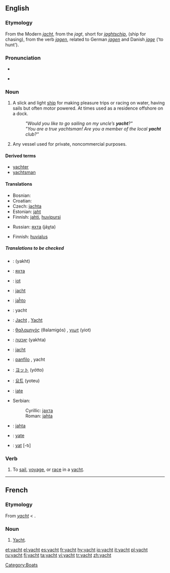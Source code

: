 ==English==

{{wikipedia}}
===Etymology===
From the Modern {{D.}} ''[[jacht]]'', from the {{OD.}} ''jagt'', short for ''[[jaghtschip]]'', (ship for chasing), from the verb ''[[jagen]]'', related to German ''[[jagen]]'' and Danish ''[[jage]]'' ('to hunt').

===Pronunciation===
*{{IPA|/yɒt/}}
*{{audio|en-us-yacht.ogg|Audio (US)}}
*:{{rhymes|ɒt}}

===Noun===
{{en-noun}}

# A slick and light [[ship]] for making pleasure trips or racing on water, having sails but often motor powered. At times used as a residence offshore on a dock.
#:'' "Would you like to go sailing on my uncle’s '''yacht'''?" ''
#:'' "You are a true yachtsman! Are you a member of the local '''yacht''' club?" ''
# Any vessel used for private, noncommercial purposes.

====Derived terms====
*[[yachter]]
*[[yachtsman]]

====Translations====
{{trans-top|slick and light ship}}
*Bosnian: {{t|bs|jahta|f}}
*Croatian: {{t|hr|jahta|f}}
*Czech: [[jachta]] {{f}}
*Estonian: [[jaht]]
*Finnish: [[jahti]], [[huvipursi]]
{{trans-mid}}
*Russian: [[яхта]] (jáχta) {{f}}
{{trans-bottom}}

{{trans-top|any private noncommercial vessel}}
*Finnish: [[huvialus]]
{{trans-mid}}
{{trans-bottom}}

=====Translations to be checked=====
{{checktrans}}
<!--added {{ttbc}}s here.-->
{{trans-top|to be checked}}
*{{ttbc|Arabic}}: {{ARchar|[[يخت]]}} (yakht)
*{{ttbc|Bulgarian}}: [[яхта]] {{f}}
*{{ttbc|Catalan}}: [[iot]] {{m}}
*{{ttbc|Dutch}}: [[jacht]] {{n}}
*{{ttbc|Esperanto}}: [[jaĥto]]
*{{ttbc|French}}: yacht {{m}}
*{{ttbc|German}}: [[Jacht]] {{f}}, [[Yacht]] {{f}}
*{{ttbc|Greek}}: [[θαλαμηγός]] (θalamigós) {{f}}, [[γιωτ]] (yiot) {{n}}
*{{ttbc|Hebrew}}: [[יאכטה]] (yakhta) {{f}}
*{{ttbc|Hungarian}}: [[jacht]]
*{{ttbc|Italian}}: [[panfilo]] {{m}}, yacht {{m}}
{{trans-mid}}
*{{ttbc|Japanese}}: [[ヨット]] (yótto)
*{{ttbc|Korean}}: [[요트]] (yoteu)
*{{ttbc|Portuguese}}: [[iate]] {{m}}
*Serbian:
*:Cyrillic: [[јахта]] {{f}}
*:Roman: [[jahta]] {{f}}
*{{ttbc|Slovene}}: [[jahta]] {{f}}
*{{ttbc|Spanish}}: [[yate]] {{m}}
*{{ttbc|Turkish}}: [[yat]] [-tı]
{{trans-bottom}}

===Verb===
{{en-verb}}

# {{intransitive}} To [[sail]], [[voyage]], or [[race]] in a [[yacht]].

[[Category:Boats]]

----

==French==

===Etymology===
From {{E.|fr}} ''[[#English|yacht]]'' < {{D.|fr}}.

===Noun===
{{fr-noun|m}}

# [[#English|Yacht]].

[[et:yacht]]
[[el:yacht]]
[[es:yacht]]
[[fr:yacht]]
[[hy:yacht]]
[[io:yacht]]
[[it:yacht]]
[[pl:yacht]]
[[ru:yacht]]
[[fi:yacht]]
[[ta:yacht]]
[[vi:yacht]]
[[tr:yacht]]
[[zh:yacht]]